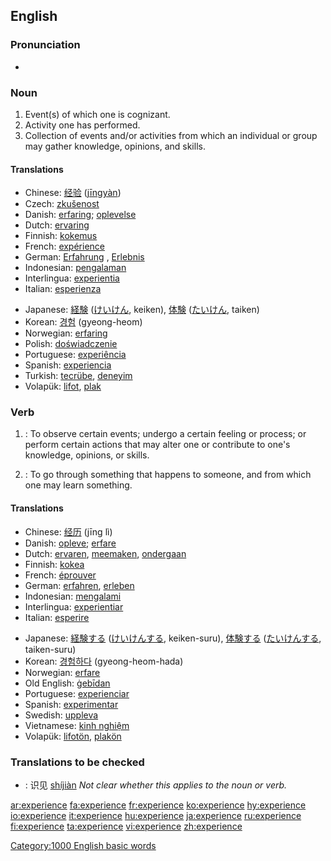 {{see|expérience}}
==English==

===Pronunciation===
*{{audio|en-us-experience.ogg|Audio (US)}}

===Noun===
{{en-noun}}

# Event(s) of which one is cognizant.
# Activity one has performed. 
# Collection of events and/or activities from which an individual or group may gather knowledge, opinions, and skills.

====Translations====
{{top}}
*Chinese: [[经验]] ([[jingyan|jīngyàn]])
*Czech: [[zkušenost]] {{f}}
*Danish: [[erfaring]]; [[oplevelse]]
*Dutch: [[ervaring]] {{f}}
*Finnish: [[kokemus]]
*French: [[expérience]] {{f}}
*German: [[Erfahrung]] {{f}}, [[Erlebnis]] {{n}}
*Indonesian: [[alam|pengalaman]] 
*Interlingua: [[experientia]] 
*Italian: [[esperienza]] {{f}}
{{mid}}
*Japanese: [[経験]] ([[けいけん]], keiken), [[体験]] ([[たいけん]], taiken) 
*Korean: [[경험]] (gyeong-heom)
*Norwegian: [[erfaring]]
*Polish: [[doświadczenie]] {{n}}
*Portuguese: [[experiência]] {{f}} 
*Spanish: [[experiencia]] {{f}}
*Turkish: [[tecrübe]], [[deneyim]] 
*Volapük: [[lifot]], [[plak]]

{{bottom}}

===Verb===
{{en-verb|experienc|ing}}

# {{transitive}}: To observe certain events; undergo a certain feeling or process; or perform certain actions that may alter one or contribute  to one's knowledge, opinions, or skills.
# {{intransitive}}: To go through something that happens to someone, and from which one may learn something.

====Translations====
{{top}}
*Chinese: [[经历]] (jīng lì)
*Danish: [[opleve]]; [[erfare]]
*Dutch: [[ervaren]], [[meemaken]], [[ondergaan]]
*Finnish: [[kokea]]
*French: [[éprouver]]
*German: [[erfahren]], [[erleben]] 
*Indonesian: [[alam|mengalami]] 
*Interlingua: [[experientiar]] 
*Italian: [[esperire]] 
{{mid}}
*Japanese: [[経験]]する ([[けいけん]]する, keiken-suru), [[体験]]する ([[たいけん]]する, taiken-suru) 
*Korean: [[경험하다]] (gyeong-heom-hada)
*Norwegian: [[erfare]]
*Old English: [[gebidan|ġebīdan]]
*Portuguese: [[experienciar]] 
*Spanish: [[experimentar]]
*Swedish: [[uppleva]]
*Vietnamese: [[kinh nghiệm]]
*Volapük: [[lifotön]], [[plakön]]
{{bottom}}

===Translations to be checked===
{{checktrans}}
*{{ttbc|Chinese}}: 识见 [[shijian|shíjiàn]]  ''Not clear whether this applies to the noun or verb.''

[[Category:1000 English basic words]]

[[ar:experience]]
[[fa:experience]]
[[fr:experience]]
[[ko:experience]]
[[hy:experience]]
[[io:experience]]
[[it:experience]]
[[hu:experience]]
[[ja:experience]]
[[ru:experience]]
[[fi:experience]]
[[ta:experience]]
[[vi:experience]]
[[zh:experience]]